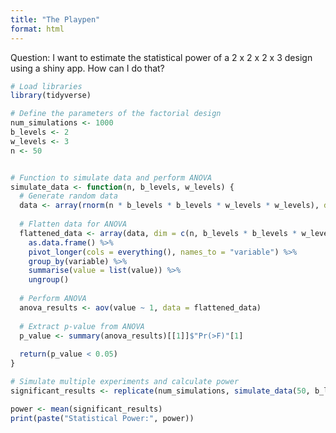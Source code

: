 ```yaml
---
title: "The Playpen"
format: html
---
```


Question:  I want to estimate the statistical power of a 2 x 2 x 2 x 3 design using a shiny app.  How can I do that?  


```r
# Load libraries
library(tidyverse)

# Define the parameters of the factorial design
num_simulations <- 1000
b_levels <- 2
w_levels <- 3
n <- 50


# Function to simulate data and perform ANOVA
simulate_data <- function(n, b_levels, w_levels) {
  # Generate random data
  data <- array(rnorm(n * b_levels * b_levels * w_levels * w_levels), dim = c(n, b_levels, b_levels, w_levels, w_levels))
  
  # Flatten data for ANOVA
  flattened_data <- array(data, dim = c(n, b_levels * b_levels * w_levels * w_levels)) %>%
    as.data.frame() %>%
    pivot_longer(cols = everything(), names_to = "variable") %>%
    group_by(variable) %>%
    summarise(value = list(value)) %>%
    ungroup()
  
  # Perform ANOVA
  anova_results <- aov(value ~ 1, data = flattened_data)
  
  # Extract p-value from ANOVA
  p_value <- summary(anova_results)[[1]]$"Pr(>F)"[1]
  
  return(p_value < 0.05)
}

# Simulate multiple experiments and calculate power
significant_results <- replicate(num_simulations, simulate_data(50, b_levels, w_levels))

power <- mean(significant_results)
print(paste("Statistical Power:", power))


```


